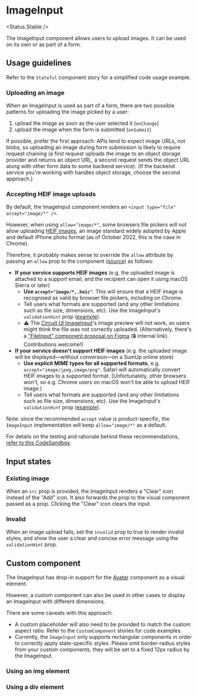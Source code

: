 
<Meta of={Stories} />

# ImageInput

<Status.Stable />

The ImageInput component allows users to upload images. It can be used on its own or as part of a form.

<Story of={Stories.Base} />

<Props />

## Usage guidelines

Refer to the `Stateful` component story for a simplified code usage example.

### Uploading an image

When an ImageInput is used as part of a form, there are two possible patterns for uploading the image picked by a user:

1. upload the image as soon as the user selected it (`onChange`)
2. upload the image when the form is submitted (`onSubmit`)

If possible, prefer the first approach: APIs tend to expect image URLs, not blobs, so uploading an image during form submission is likely to require request chaining (a first request uploads the image to an object storage provider and returns an object URL, a second request sends the object URL along with other form data to some backend service). (If the backend service you're working with handles object storage, choose the second approach.)

### Accepting HEIF image uploads

By default, the ImageInput component renders an `<input type="file" accept="image/*" />`.

However, when using `allow="image/*"`, some browsers file pickers will not allow uploading [HEIF images](https://en.wikipedia.org/wiki/High_Efficiency_Image_File_Format), an image standard widely adopted by Apple and default iPhone photo format (as of October 2022, this is the case in Chrome).

Therefore, it probably makes sense to override the `allow` attribute by passing an `allow` prop to the component ([source](https://github.com/sumup-oss/circuit-ui/blob/be740a23953401e91e8d9dd4988de4e887f2d882/packages/circuit-ui/components/ImageInput/ImageInput.tsx#L439)) as follows:

- **If your service supports HEIF images** (e.g. the uploaded image is attached to a support email, and the recipient can open it using macOS Sierra or later)
  - **Use `accept="image/*,.heic"`**. This will ensure that a HEIF image is recognised as valid by browser file pickers, including on Chrome.
  - Tell users what formats are supported (and any other limitations such as file size, dimensions, etc). Use the ImageInput's `validationHint` prop ([example](https://circuit.sumup.com/?path=/story/forms-imageinput--base&args=validationHint:JPEG+and+HEIF+images+are+supported)).
  - ⚠️ The [Circuit UI ImageInput](https://circuit.sumup.com/?path=/story/forms-imageinput--base)'s image preview will not work, so users might think the file was not correctly uploaded. (Alternatively, there's a ["FileInput" component proposal on Figma](https://www.figma.com/file/2yHC0dK9pFEhLsMxk62XZY/Circuit-UI-Web?node-id=4921%3A27) (🔒 internal link). Contributions welcome!)
- **If your service doesn't support HEIF images** (e.g. the uploaded image will be displayed—without conversion—on a SumUp online store)
  - **Use explicit MIME types for all supported formats**, e.g. `accept="image/jpeg,image/png"`. Safari will automatically convert HEIF images to a supported format. (Unfortunately, other browsers won't, so e.g. Chrome users on macOS won't be able to upload HEIF image.)
  - Tell users what formats are supported (and any other limitations such as file size, dimensions, etc). Use the ImageInput's `validationHint` prop ([example](https://circuit.sumup.com/?path=/story/forms-imageinput--base&args=validationHint:JPEG+and+PNG+images+are+supported)).

Note: since the recommended `accept` value is product-specific, the `ImageInput` implementation will keep `allow="image/*"` as a default.

For details on the testing and rationale behind these recommendations, [refer to this CodeSandbox](https://codesandbox.io/s/heif-files-with-input-type-file-9whw8l).

## Input states

### Existing image

When an `src` prop is provided, the ImageInput renders a "Clear" icon instead of the "Add" icon. It also forwards the prop to the visual component passed as a prop. Clicking the "Clear" icon clears the input.

<Story of={Stories.WithImage} />

### Invalid

When an image upload fails, set the `invalid` prop to true to render invalid styles, and show the user a clear and concise error message using the `validationHint` prop.

<Story of={Stories.Invalid} />

## Custom component

The ImageInput has drop-in support for the [Avatar](Components/Avatar) component as a visual element.

However, a custom component can also be used in other cases to display an ImageInput with different dimensions.

There are some caveats with this approach:

- A custom placeholder will also need to be provided to match the custom aspect ratio. Refer to the `CustomComponent` stories for code examples.
- Currently, the `ImageInput` only supports rectangular components in order to correctly apply state-specific styles. Please omit border-radius styles from your custom components, they will be set to a fixed 12px radius by the ImageInput.

### Using an img element

<Story of={Stories.CustomComponentImg} />

### Using a div element

<Story of={Stories.CustomComponentDiv} />
